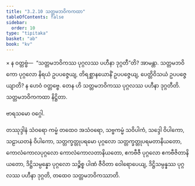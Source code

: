 ```yaml
---
title: "3.2.10 သတ္တမဘဝိကကထာ"
tableOfContents: false
sidebar:
  order: 10
type: "tipitaka"
basket: "ab"
book: "kv"
---
```



<DynamicBreadcrumb />

<Division number="653" book="kv" e="ch" v="32" p="344">

<Paragraph number="2135" book="kv">
× န ဝတ္တဗ္ဗံ—  “သတ္တမဘဝိကဿ ပုဂ္ဂလဿ ပဟီနာ ဒုဂ္ဂတီ”တိ? အာမန္တာ. သတ္တမဘဝိကော ပုဂ္ဂလော နိရယံ ဥပပဇ္ဇေယျ, တိရစ္ဆာနယောနိံ ဥပပဇ္ဇေယျ, ပေတ္တိဝိသယံ ဥပပဇ္ဇေယျာတိ? န ဟေဝံ ဝတ္တဗ္ဗေ. တေန ဟိ သတ္တမဘဝိကဿ ပုဂ္ဂလဿ ပဟီနာ ဒုဂ္ဂတီတိ.

</Paragraph>
</Division>

<Paragraph number="2136" type="center" book="kv">
သတ္တမဘဝိကကထာ နိဋ္ဌိတာ.

  
ဗာရသမော ဝဂ္ဂေါ.



</Paragraph>

<Paragraph number="2137" type="center" book="kv">
တဿုဒ္ဒါနံ


</Paragraph>

<Paragraph number="2138" book="kv">
သံဝရော ကမ္မံ တထေဝ အသံဝရော, သဗ္ဗကမ္မံ သဝိပါကံ, သဒ္ဒေါ ဝိပါကော, သဠာယတနံ ဝိပါကော, သတ္တက္ခတ္တုပရမော ပုဂ္ဂလော သတ္တက္ခတ္တုပရမတာနိယတော, ကောလံကောလပုဂ္ဂလော ကောလံကောလတာနိယတော, ဧကဗီဇီ ပုဂ္ဂလော ဧကဗီဇိတာနိယတော, ဒိဋ္ဌိသမ္ပန္နော ပုဂ္ဂလော သဉ္စိစ္စ ပါဏံ ဇီဝိတာ ဝေါရောပေယျ, ဒိဋ္ဌိသမ္ပန္နဿ ပုဂ္ဂလဿ ပဟီနာ ဒုဂ္ဂတိ, တထေဝ သတ္တမဘဝိကဿာတိ.
</Paragraph>